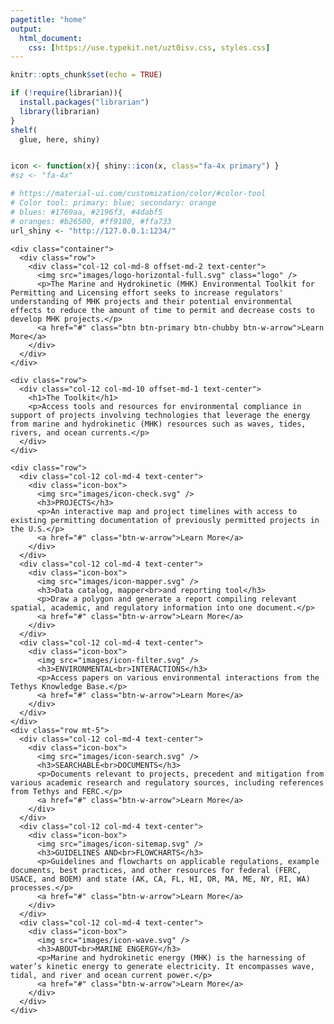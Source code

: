 ```yaml
---
pagetitle: "home"
output:
  html_document:
    css: [https://use.typekit.net/uzt0isv.css, styles.css]
---
```


```r
knitr::opts_chunk$set(echo = TRUE)

if (!require(librarian)){
  install.packages("librarian")
  library(librarian)
}
shelf(
  glue, here, shiny)


icon <- function(x){ shiny::icon(x, class="fa-4x primary") }
#sz <- "fa-4x"

# https://material-ui.com/customization/color/#color-tool
# Color tool: primary: blue; secondary: orange
# blues: #1769aa, #2196f3, #4dabf5
# oranges: #b26500, #ff9100, #ffa733
url_shiny <- "http://127.0.0.1:1234/"
```

<!--
#### Marine hydrokinetic (MHK) environmental compliance

Tools and resources for environmental compliance in support of projects for wave and tidal [i.e. marine hydrokinetic (MHK)] energy.
-->

<div class="content home">
  <div class="jumbotron jumbotron-fluid">
    <div class="container">
      <div class="row">
        <div class="col-12 col-md-8 offset-md-2 text-center">
          <img src="images/logo-horizontal-full.svg" class="logo" />
          <p>The Marine and Hydrokinetic (MHK) Environmental Toolkit for Permitting and Licensing effort seeks to increase regulators' understanding of MHK projects and their potential environmental effects to reduce the amount of time to permit and decrease costs to develop MHK projects.</p>
          <a href="#" class="btn btn-primary btn-chubby btn-w-arrow">Learn More</a>
        </div>
      </div>
    </div>
  </div>
  <div class="container">
    <div class="row">
      <div class="col-12 col-md-10 offset-md-1 text-center">
        <h1>The Toolkit</h1>
        <p>Access tools and resources for environmental compliance in support of projects involving technologies that leverage the energy from marine and hydrokinetic (MHK) resources such as waves, tides, rivers, and ocean currents.</p>
      </div>
    </div>
  </div>
  <div class="container">
    <div class="row">
      <div class="col-12 col-md-4 text-center">
        <div class="icon-box">
          <img src="images/icon-check.svg" />
          <h3>PROJECTS</h3>
          <p>An interactive map and project timelines with access to existing permitting documentation of previously permitted projects in the U.S.</p>
          <a href="#" class="btn-w-arrow">Learn More</a>
        </div>
      </div>
      <div class="col-12 col-md-4 text-center">
        <div class="icon-box">
          <img src="images/icon-mapper.svg" />
          <h3>Data catalog, mapper<br>and reporting tool</h3>
          <p>Draw a polygon and generate a report compiling relevant spatial, academic, and regulatory information into one document.</p>
          <a href="#" class="btn-w-arrow">Learn More</a>
        </div>
      </div>
      <div class="col-12 col-md-4 text-center">
        <div class="icon-box">
          <img src="images/icon-filter.svg" />
          <h3>ENVIRONMENTAL<br>INTERACTIONS</h3>
          <p>Access papers on various environmental interactions from the Tethys Knowledge Base.</p>
          <a href="#" class="btn-w-arrow">Learn More</a>
        </div>
      </div>
    </div>
    <div class="row mt-5">
      <div class="col-12 col-md-4 text-center">
        <div class="icon-box">
          <img src="images/icon-search.svg" />
          <h3>SEARCHABLE<br>DOCUMENTS</h3>
          <p>Documents relevant to projects, precedent and mitigation from various academic research and regulatory sources, including references from Tethys and FERC.</p>
          <a href="#" class="btn-w-arrow">Learn More</a>
        </div>
      </div>
      <div class="col-12 col-md-4 text-center">
        <div class="icon-box">
          <img src="images/icon-sitemap.svg" />
          <h3>GUIDELINES AND<br>FLOWCHARTS</h3>
          <p>Guidelines and flowcharts on applicable regulations, example documents, best practices, and other resources for federal (FERC, USACE, and BOEM) and state (AK, CA, FL, HI, OR, MA, ME, NY, RI, WA) processes.</p>
          <a href="#" class="btn-w-arrow">Learn More</a>
        </div>
      </div>
      <div class="col-12 col-md-4 text-center">
        <div class="icon-box">
          <img src="images/icon-wave.svg" />
          <h3>ABOUT<br>MARINE ENGERGY</h3>
          <p>Marine and hydrokinetic energy (MHK) is the harnessing of water’s kinetic energy to generate electricity. It encompasses wave, tidal, and river and ocean current power.</p>
          <a href="#" class="btn-w-arrow">Learn More</a>
        </div>
      </div>
    </div>
  </div>
</div>

<!--
TODO: think of scrolling sections with imagery and For more...

- https://www.integral-corp.com/

For more, see:

- [What is MHK? (OpenEI)](https://openei.org/wiki/MHK-env)
-->
